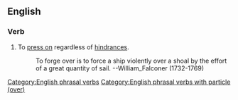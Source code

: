 ==English==

===Verb===
{{en-verb|forges over|forging over|forged over}}

# {{lb|en|nautical}} To [[press on]] regardless of [[hindrance]]s.
#: To forge over is to force a ship violently over a shoal by the effort of a great quantity of sail. --William_Falconer (1732-1769)
[[Category:English phrasal verbs]]
[[Category:English phrasal verbs with particle (over)]]